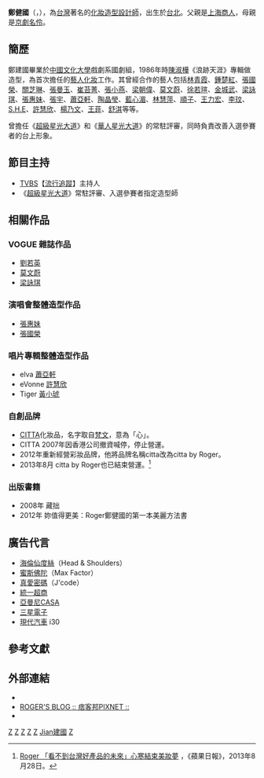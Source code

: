 {{blpsources|time=2018-09-12T00:59:33+00:00}}
{{Expand |time=2008-05-09T19:16:32+00:00 }}<!-- 本調用由 {{subst:Expand/auto}} 自動產生。 -->

{{Infobox_Person
| name = 鄭健國<br>{{en}}{{lang|en|Roger Cheng}}
| image name = 2008 Taipei In Style Outdoor Fashion Show Roger Cheng.jpg
| width = 200
| job = [[造型|造型]][[設計師|設計師]]
| period = 
| birthname = 鄭健國
| other_names =
| Sex = 男
| date of birth = {{birth date and age|1959|5|25}}
| place of birth = {{ROC|臺灣省}}[[臺北市_(省轄市)|臺北市]]<!--1945年~1966年臺北市為省轄市，1967年才升格為直轄市-->
| date of death = 
| place of death = 
| nationality = {{ROC}}
| residence = {{TWN}}[[台北市|台北市]]
| party =
| religion =
| spouse = 
| relatives = 
| educate = [[中國文化大學|中國文化大學]]戲劇系畢
| past = 
| work = 
| award =
}}
'''鄭健國'''（{{lang-en|Roger Cheng}}，{{bd|1959年|5月25日|catIdx=Zheng鄭}}），為[[台灣|台灣]]著名的[[化妝|化妝]][[造型設計師|造型設計師]]，出生於[[台北|台北]]。父親是[[上海|上海]][[商人|商人]]，母親是[[京劇|京劇]][[名伶|名伶]]。

==簡歷==
鄭建國畢業於[[中國文化大學|中國文化大學]]戲劇系國劇組，1986年時[[陳淑樺|陳淑樺]]《浪跡天涯》專輯做造型，為首次擔任的[[藝人|藝人]][[化妝|化妝]]工作。其曾經合作的藝人包括[[林青霞|林青霞]]、[[鍾楚紅|鍾楚紅]]、[[張國榮|張國榮]]、[[關芝琳|關芝琳]]、[[張曼玉|張曼玉]]、[[崔苔菁|崔苔菁]]、[[張小燕_(臺灣)|張小燕]]、[[梁朝偉|梁朝偉]]、[[莫文蔚|莫文蔚]]、[[徐若瑄|徐若瑄]]、[[金城武|金城武]]、[[梁詠琪|梁詠琪]]、[[張惠妹|張惠妹]]、[[張宇|張宇]]、[[蕭亞軒|蕭亞軒]]、[[陶晶瑩|陶晶瑩]]、[[藍心湄|藍心湄]]、[[林慧萍|林慧萍]]、[[順子|順子]]、[[王力宏|王力宏]]、[[李玟|李玟]]、[[S.H.E|S.H.E]]、[[許慧欣|許慧欣]]、[[楊乃文|楊乃文]]、[[王菲|王菲]]、[[舒淇|舒淇]]等等。

曾擔任《[[超級星光大道|超級星光大道]]》和《[[華人星光大道|華人星光大道]]》的常駐評審，同時負責改善入選參賽者的台上形象。

==節目主持==
*[[TVBS|TVBS]]【[[流行追蹤|流行追蹤]]】主持人
*《[[超級星光大道|超級星光大道]]》常駐評審、入選參賽者指定造型師

==相關作品==
===VOGUE 雜誌作品===
*[[劉若英|劉若英]]
*[[莫文蔚|莫文蔚]]
*[[梁詠琪|梁詠琪]]
===演唱會整體造型作品===
*[[張惠妹|張惠妹]]
*[[張國榮|張國榮]]
===唱片專輯整體造型作品===
*elva [[蕭亞軒|蕭亞軒]]
*eVonne [[許慧欣|許慧欣]]
*Tiger [[黃小琥|黃小琥]]

=== 自創品牌 ===
*[[CITTA|CITTA]]化妝品，名字取自[[梵文|梵文]]，意為「心」。
*CITTA 2007年因香港公司撤資喊停，停止營運。
*2012年重新經營彩妝品牌，他將品牌名稱citta改為citta by Roger。
*2013年8月 citta by Roger也已結束營運。<ref>[http://ent.appledaily.com.tw/enews/article/entertainment/20130828/35252086/ Roger 「看不到台灣好產品的未來」心寒結束美妝夢] {{Wayback|url=http://ent.appledaily.com.tw/enews/article/entertainment/20130828/35252086/ |date=20140726033940 }}，《蘋果日報》，2013年8月28日。</ref>

=== 出版書籍 ===
*2008年 藏拙
*2012年 妳值得更美：Roger鄭健國的第一本美麗方法書

==廣告代言==
*[[海倫仙度絲|海倫仙度絲]]（Head & Shoulders）
*[[蜜斯佛陀|蜜斯佛陀]]（Max Factor）
*[[真愛密碼|真愛密碼]]（J'code）
*[[統一超商|統一超商]]
*[[亞曼尼CASA|亞曼尼CASA]]
*[[三星電子|三星電子]]
*[[現代汽車|現代汽車]] i30

== 參考文獻 ==
{{reflist}}

== 外部連結 ==
*{{facebook|rogercheng0525|Roger鄭健國}}
*[http://roger404.pixnet.net/ ROGER'S BLOG :: 痞客邦PIXNET ::] {{Wayback|url=http://roger404.pixnet.net/ |date=20190614032453 }}
*{{imdb name|3915102}}

{{華研國際音樂}}
{{DEFAULTSORT:Zheng鄭建國}}
[[Category:台灣造型設計師|Z]]
[[Category:化妝師|Z]]
[[Category:台灣綜藝界人物|Z]]
[[Category:台北市人|Z]]
[[Category:上海裔台灣人|Z]]
[[Category:鄭姓|Jian建國]]
[[Category:中國文化大學校友|Z]]